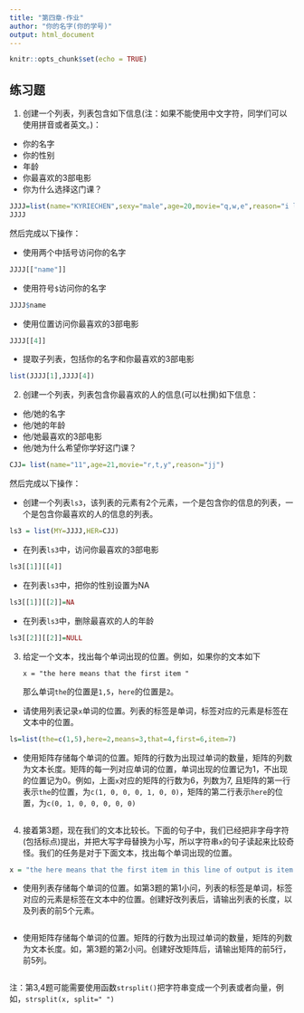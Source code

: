 ---
title: "第四章-作业"
author: "你的名字(你的学号)"
output: html_document
---

```{r setup, include=FALSE}
knitr::opts_chunk$set(echo = TRUE)
```

## 练习题

1. 创建一个列表，列表包含如下信息(注：如果不能使用中文字符，同学们可以使用拼音或者英文。)：

- 你的名字
- 你的性别
- 年龄
- 你最喜欢的3部电影
- 你为什么选择这门课？
    
```{r}
JJJJ=list(name="KYRIECHEN",sexy="male",age=20,movie="q,w,e",reason="i like the R")
JJJJ
```

然后完成以下操作：

- 使用两个中括号访问你的名字
```{r}
JJJJ[["name"]]

```
    
- 使用符号`$`访问你的名字
```{r}
JJJJ$name

```

- 使用位置访问你最喜欢的3部电影
```{r}
JJJJ[[4]]
```
    
- 提取子列表，包括你的名字和你最喜欢的3部电影
```{r}
list(JJJJ[1],JJJJ[4])

```
    
    
2. 创建一个列表，列表包含你最喜欢的人的信息(可以杜撰)如下信息：

- 他/她的名字
- 他/她的年龄
- 他/她最喜欢的3部电影
- 他/她为什么希望你学好这门课？

```{r}
CJJ= list(name="11",age=21,movie="r,t,y",reason="jj")
```

然后完成以下操作：

- 创建一个列表`ls3`，该列表的元素有2个元素，一个是包含你的信息的列表，一个是包含你最喜欢的人的信息的列表。
```{r}
ls3 = list(MY=JJJJ,HER=CJJ)
```
- 在列表`ls3`中，访问你最喜欢的3部电影
```{r}
ls3[[1]][[4]]
```
  
- 在列表`ls3`中，把你的性别设置为NA
```{r}
ls3[[1]][[2]]=NA
```
    
- 在列表`ls3`中，删除最喜欢的人的年龄
```{r}
ls3[[2]][[2]]=NULL
```
    
    
3. 给定一个文本，找出每个单词出现的位置。例如，如果你的文本如下

     `x = "the here means that the first item "`

   那么单词`the`的位置是`1,5`，`here`的位置是`2`。

- 请使用列表记录`x`单词的位置。列表的标签是单词，标签对应的元素是标签在文本中的位置。
```{r}
ls=list(the=c(1,5),here=2,means=3,that=4,first=6,item=7)
```

- 使用矩阵存储每个单词的位置。矩阵的行数为出现过单词的数量，矩阵的列数为文本长度。矩阵的每一列对应单词的位置，单词出现的位置记为1，不出现的位置记为0。例如，上面`x`对应的矩阵的行数为6，列数为7, 且矩阵的第一行表示`the`的位置，为`c(1, 0, 0, 0, 1, 0, 0)`，矩阵的第二行表示`here`的位置，为`c(0, 1, 0, 0, 0, 0, 0)`
```{r}

```
  

4. 接着第3题，现在我们的文本比较长。下面的句子中，我们已经把非字母字符(包括标点)提出，并把大写字母替换为小写，所以字符串`x`的句子读起来比较奇怪。我们的任务是对于下面文本，找出每个单词出现的位置。
```{r}
x = "the here means that the first item in this line of output is item in this case our output consists of only one line and one item so this is redundant but this notation helps to read voluminous output that consists of many items spread over many lines for example if there were two rows of output with six items per row the second row would be labeled"
```

- 使用列表存储每个单词的位置。如第3题的第1小问，列表的标签是单词，标签对应的元素是标签在文本中的位置。创建好改列表后，请输出列表的长度，以及列表的前5个元素。
```{r}

```

- 使用矩阵存储每个单词的位置。矩阵的行数为出现过单词的数量，矩阵的列数为文本长度。如，第3题的第2小问。创建好改矩阵后，请输出矩阵的前5行，前5列。
```{r}

```
    
注：第3,4题可能需要使用函数`strsplit()`把字符串变成一个列表或者向量，例如，`strsplit(x, split=" ")`
    


